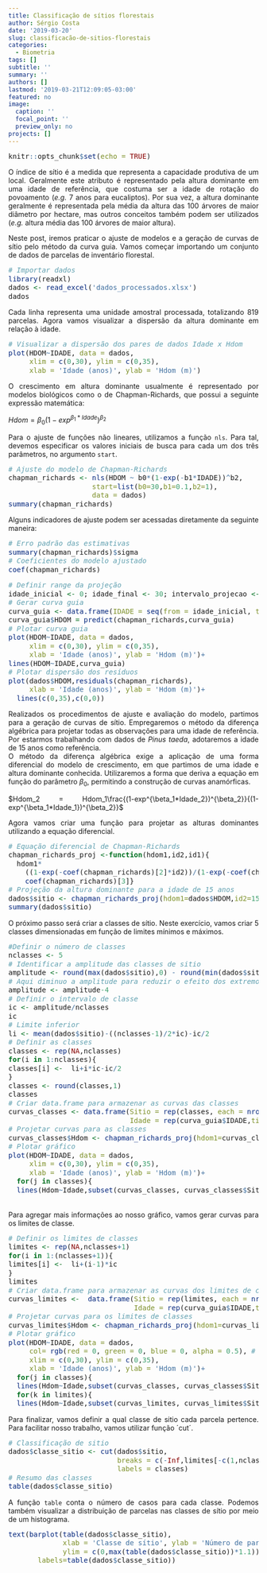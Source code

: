 ```yaml
---
title: Classificação de sítios florestais
author: Sérgio Costa
date: '2019-03-20'
slug: classificacão-de-sitios-florestais
categories:
  - Biometria
tags: []
subtitle: ''
summary: ''
authors: []
lastmod: '2019-03-21T12:09:05-03:00'
featured: no
image:
  caption: ''
  focal_point: ''
  preview_only: no
projects: []
---
```

```r
knitr::opts_chunk$set(echo = TRUE)
```


O índice de sítio é a medida que representa a capacidade produtiva de um  local. Geralmente este atributo é representado pela altura dominante em uma idade de referência, que costuma ser a idade de rotação do povoamento (*e.g.* 7 anos para eucaliptos). Por sua vez, a altura dominante geralmente é representada pela média da altura das 100 árvores de maior diâmetro por hectare, mas outros conceitos também podem ser utilizados (*e.g.* altura média das 100 árvores de maior altura).

Neste post, iremos praticar o ajuste de modelos e a geração de curvas de sítio pelo método da curva guia. Vamos começar importando um conjunto de dados de parcelas de inventário florestal.

```r
# Importar dados
library(readxl)
dados <- read_excel('dados_processados.xlsx')
dados
```


Cada linha representa uma unidade amostral processada, totalizando 819 parcelas. Agora vamos visualizar a dispersão da altura dominante em relação à idade.

```r
# Visualizar a dispersão dos pares de dados Idade x Hdom
plot(HDOM~IDADE, data = dados,
     xlim = c(0,30), ylim = c(0,35),
     xlab = 'Idade (anos)', ylab = 'Hdom (m)')
```

O crescimento em altura dominante usualmente é representado por modelos biológicos como o de Chapman-Richards, que possui a seguinte expressão matemática:  
  
$Hdom = \beta_0(1-exp^{\beta_1*Idade})^{\beta_2}$  
  
Para o ajuste de funções não lineares, utilizamos a função `nls`. Para tal, devemos especificar os valores iniciais de busca para cada um dos três parâmetros, no argumento `start`.
```r
# Ajuste do modelo de Chapman-Richards
chapman_richards <- nls(HDOM ~ b0*(1-exp(-b1*IDADE))^b2,
                    start=list(b0=30,b1=0.1,b2=1),
                    data = dados)
summary(chapman_richards)
```
Alguns indicadores de ajuste podem ser acessadas diretamente da seguinte maneira:
```r
# Erro padrão das estimativas
summary(chapman_richards)$sigma
# Coeficientes do modelo ajustado
coef(chapman_richards)
```
```r
# Definir range da projeção
idade_inicial <- 0; idade_final <- 30; intervalo_projecao <- 1
# Gerar curva guia
curva_guia <- data.frame(IDADE = seq(from = idade_inicial, to = idade_final,by = intervalo_projecao))
curva_guia$HDOM = predict(chapman_richards,curva_guia)
# Plotar curva guia
plot(HDOM~IDADE, data = dados,
     xlim = c(0,30), ylim = c(0,35),
     xlab = 'Idade (anos)', ylab = 'Hdom (m)')+
lines(HDOM~IDADE,curva_guia)
# Plotar dispersão dos resíduos
plot(dados$HDOM,residuals(chapman_richards),
     xlab = 'Idade (anos)', ylab = 'Hdom (m)')+
  lines(c(0,35),c(0,0))

```

Realizados os procedimentos de ajuste e avaliação do modelo, partimos para a geração de curvas de sítio. Empregaremos o método da diferença algébrica para projetar todas as observações para uma idade de referência. Por estarmos trabalhando com dados de *Pinus taeda*, adotaremos a idade de 15 anos como referência.  
O método da diferença algébrica exige a aplicação de uma forma diferencial do modelo de crescimento, em que partimos de uma idade e altura dominante conhecida. Utilizaremos a forma que deriva a equação em função do parâmetro $\beta_0$, permitindo a construção de curvas anamórficas.
  
$Hdom_2 = Hdom_1\frac{(1-exp^{\beta_1*Idade_2})^{\beta_2}}{(1-exp^{\beta_1*Idade_1})^{\beta_2}}$  
  
Agora vamos criar uma função para projetar as alturas dominantes utilizando a equação diferencial.
```r
# Equação diferencial de Chapman-Richards
chapman_richards_proj <-function(hdom1,id2,id1){
  hdom1*
    ((1-exp(-coef(chapman_richards)[2]*id2))/(1-exp(-coef(chapman_richards)[2]*id1)))^
    coef(chapman_richards)[3]}
# Projeção da altura dominante para a idade de 15 anos
dados$sitio <- chapman_richards_proj(hdom1=dados$HDOM,id2=15,id1=dados$IDADE)
summary(dados$sitio)
```

O próximo passo será criar a classes de sítio. Neste exercício, vamos criar 5 classes dimensionadas em função de limites mínimos e máximos.
```r
#Definir o número de classes
nclasses <- 5
# Identificar a amplitude das classes de sitio
amplitude <- round(max(dados$sitio),0) - round(min(dados$sitio),0)
# Aqui diminuo a amplitude para reduzir o efeito dos extremos
amplitude <- amplitude-4
# Definir o intervalo de classe
ic <- amplitude/nclasses
ic
# Limite inferior
li <- mean(dados$sitio)-((nclasses-1)/2*ic)-ic/2
# Definir as classes
classes <- rep(NA,nclasses)
for(i in 1:nclasses){
classes[i] <-  li+i*ic-ic/2
}
classes <- round(classes,1)
classes
# Criar data.frame para armazenar as curvas das classes
curvas_classes <- data.frame(Sitio = rep(classes, each = nrow(curva_guia)),
                             Idade = rep(curva_guia$IDADE,times = nclasses))
# Projetar curvas para as classes
curvas_classes$Hdom <- chapman_richards_proj(hdom1=curvas_classes$Sitio,id2=curvas_classes$Idade,id1=rep(15, nrow(curvas_classes)))
# Plotar gráfico
plot(HDOM~IDADE, data = dados,
     xlim = c(0,30), ylim = c(0,35),
     xlab = 'Idade (anos)', ylab = 'Hdom (m)')+
  for(j in classes){
  lines(Hdom~Idade,subset(curvas_classes, curvas_classes$Sitio==j))}
  
```
Para agregar mais informações ao nosso gráfico, vamos gerar curvas para os limites de classe.
```r
# Definir os limites de classes
limites <- rep(NA,nclasses+1)
for(i in 1:(nclasses+1)){
limites[i] <-  li+(i-1)*ic
}
limites
# Criar data.frame para armazenar as curvas dos limites de classes
curvas_limites <-  data.frame(Sitio = rep(limites, each = nrow(curva_guia)),
                              Idade = rep(curva_guia$IDADE,times = nclasses+1))
# Projetar curvas para os limites de classes
curvas_limites$Hdom <- chapman_richards_proj(hdom1=curvas_limites$Sitio,id2=curvas_limites$Idade,id1=rep(15, nrow(curvas_limites)))
# Plotar gráfico
plot(HDOM~IDADE, data = dados, 
     col= rgb(red = 0, green = 0, blue = 0, alpha = 0.5), # Adicionar transparência
     xlim = c(0,30), ylim = c(0,35),
     xlab = 'Idade (anos)', ylab = 'Hdom (m)')+
  for(j in classes){
  lines(Hdom~Idade,subset(curvas_classes, curvas_classes$Sitio==j))}+
  for(k in limites){
  lines(Hdom~Idade,subset(curvas_limites, curvas_limites$Sitio==k), lty=2)}
```
Para finalizar, vamos definir a qual classe de sitio cada parcela pertence. Para facilitar nosso trabalho, vamos utilizar função ´cut´. 
```r
# Classificação de sitio
dados$classe_sitio <- cut(dados$sitio,
                          breaks = c(-Inf,limites[-c(1,nclasses+1)],Inf),
                          labels = classes)
# Resumo das classes
table(dados$classe_sitio)
```
A função `table` conta o número de casos para cada classe. Podemos também visualizar a distribuição de parcelas nas classes de sítio por meio de um histograma.
```r
text(barplot(table(dados$classe_sitio),
             xlab = 'Classe de sítio', ylab = 'Número de parcelas',
             ylim = c(0,max(table(dados$classe_sitio))*1.1)),table(dados$classe_sitio)+20,
       labels=table(dados$classe_sitio))
```
<style>
body {
text-align: justify}
h1 {
text-align: center}
</style>
<style type="text/css">

body, td {
   font-size: 14px;
}
code.r{
  font-size: 14px;
}
pre {
  font-size: 14px
}

}
</style>